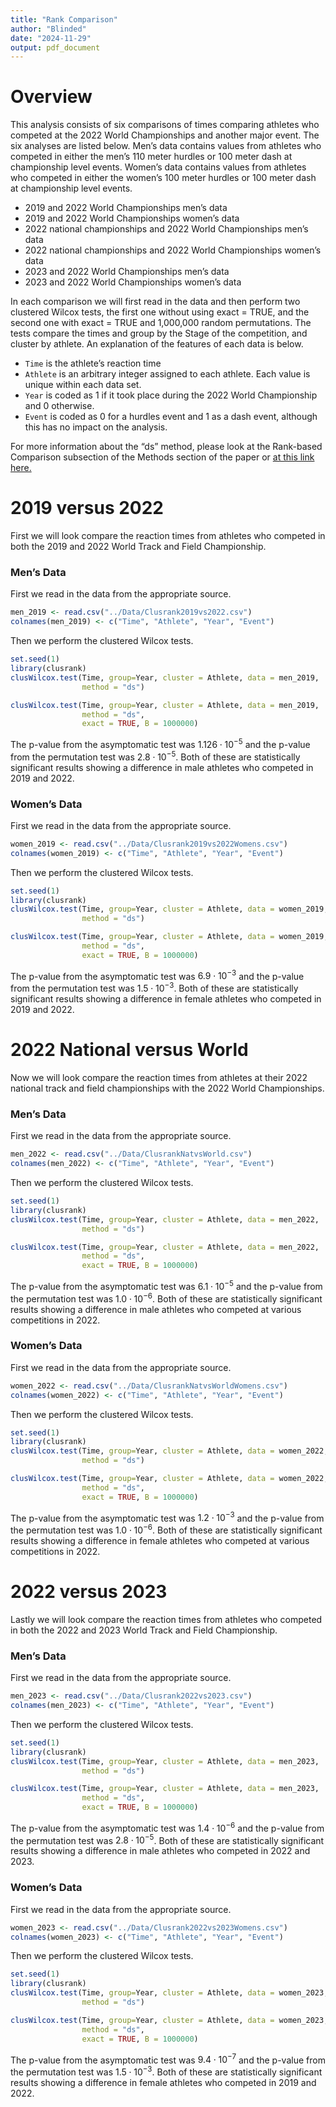 ```yaml
---
title: "Rank Comparison"
author: "Blinded"
date: "2024-11-29"
output: pdf_document
---
```



# Overview
This analysis consists of six comparisons of times comparing athletes who
competed at the 2022 World Championships and another major event. The six
analyses are listed below. Men's data contains values from athletes who competed
in either the men's 110 meter hurdles or 100 meter dash at championship level
events. Women's data contains values from athletes who competed
in either the women's 100 meter hurdles or 100 meter dash at championship level
events.

+ 2019 and 2022 World Championships men's data
+ 2019 and 2022 World Championships women's data
+ 2022 national championships and 2022 World Championships men's data
+ 2022 national championships and 2022 World Championships women's data
+ 2023 and 2022 World Championships men's data
+ 2023 and 2022 World Championships women's data

In each comparison we will first read in the data
and then perform two clustered Wilcox tests, the first one without using
exact = TRUE, and the second one with exact = TRUE and 1,000,000 random
permutations. The tests compare the times and group by the Stage of the
competition, and cluster by athlete.  An explanation of the features of each
data is below.

+ `Time` is the athlete's reaction time
+ `Athlete` is an arbitrary integer assigned to each athlete.  Each value is
unique within each data set.
+ `Year` is coded as 1 if it took place during the 2022 World Championship and
0 otherwise.
+ `Event` is coded as 0 for a hurdles event and 1 as a dash event, although this
has no impact on the analysis.


For more information about the "ds" method, please look at the Rank-based
Comparison subsection of the Methods section of the paper or
[at this link here.](https://www.tandfonline.com/doi/abs/10.1198/016214504000001583)  



# 2019 versus 2022

First we will look compare the reaction times from athletes who competed in both
the 2019 and 2022 World Track and Field Championship.

### Men's Data

First we read in the data from the appropriate source.

```r
men_2019 <- read.csv("../Data/Clusrank2019vs2022.csv")
colnames(men_2019) <- c("Time", "Athlete", "Year", "Event")
```

Then we perform the clustered Wilcox tests.

```r
set.seed(1)
library(clusrank)
clusWilcox.test(Time, group=Year, cluster = Athlete, data = men_2019,
                method = "ds")

clusWilcox.test(Time, group=Year, cluster = Athlete, data = men_2019,
                method = "ds",
                exact = TRUE, B = 1000000)
```
The p-value from the asymptomatic test was $1.126 \cdot 10^{-5}$ and the p-value
from the permutation test was $2.8 \cdot 10 ^ {-5}$. Both of these are
statistically significant results showing a difference in male athletes who
competed in 2019 and 2022.

### Women's Data

First we read in the data from the appropriate source.

```r
women_2019 <- read.csv("../Data/Clusrank2019vs2022Womens.csv")
colnames(women_2019) <- c("Time", "Athlete", "Year", "Event")
```

Then we perform the clustered Wilcox tests.

```r
set.seed(1)
library(clusrank)
clusWilcox.test(Time, group=Year, cluster = Athlete, data = women_2019,
                method = "ds")

clusWilcox.test(Time, group=Year, cluster = Athlete, data = women_2019,
                method = "ds",
                exact = TRUE, B = 1000000)
```
The p-value from the asymptomatic test was $6.9 \cdot 10^{-3}$ and the p-value
from the permutation test was $1.5 \cdot 10^{-3}$. Both of these are
statistically significant results showing a difference in female athletes who
competed in 2019 and 2022.

# 2022 National versus World
Now we will look compare the reaction times from athletes at their 2022 national
track and field championships with the 2022 World Championships.

### Men's Data

First we read in the data from the appropriate source.

```r
men_2022 <- read.csv("../Data/ClusrankNatvsWorld.csv")
colnames(men_2022) <- c("Time", "Athlete", "Year", "Event")
```

Then we perform the clustered Wilcox tests.

```r
set.seed(1)
library(clusrank)
clusWilcox.test(Time, group=Year, cluster = Athlete, data = men_2022,
                method = "ds")

clusWilcox.test(Time, group=Year, cluster = Athlete, data = men_2022,
                method = "ds",
                exact = TRUE, B = 1000000)
```

The p-value from the asymptomatic test was $6.1 \cdot 10^{-5}$ and the p-value
from the permutation test was $1.0 \cdot 10^{-6}$. Both of these are
statistically significant results showing a difference in male athletes who
competed at various competitions in 2022.

### Women's Data

First we read in the data from the appropriate source.

```r
women_2022 <- read.csv("../Data/ClusrankNatvsWorldWomens.csv")
colnames(women_2022) <- c("Time", "Athlete", "Year", "Event")
```

Then we perform the clustered Wilcox tests.

```r
set.seed(1)
library(clusrank)
clusWilcox.test(Time, group=Year, cluster = Athlete, data = women_2022,
                method = "ds")

clusWilcox.test(Time, group=Year, cluster = Athlete, data = women_2022,
                method = "ds",
                exact = TRUE, B = 1000000)
```
The p-value from the asymptomatic test was $1.2 \cdot 10^{-3}$ and the p-value
from the permutation test was $1.0 \cdot 10^{-6}$. Both of these are
statistically significant results showing a difference in female athletes who
competed at various competitions in 2022.

# 2022 versus 2023

Lastly we will look compare the reaction times from athletes who competed in both
the 2022 and 2023 World Track and Field Championship.

### Men's Data

First we read in the data from the appropriate source.

```r
men_2023 <- read.csv("../Data/Clusrank2022vs2023.csv")
colnames(men_2023) <- c("Time", "Athlete", "Year", "Event")
```

Then we perform the clustered Wilcox tests.

```r
set.seed(1)
library(clusrank)
clusWilcox.test(Time, group=Year, cluster = Athlete, data = men_2023,
                method = "ds")

clusWilcox.test(Time, group=Year, cluster = Athlete, data = men_2023,
                method = "ds",
                exact = TRUE, B = 1000000)
```

The p-value from the asymptomatic test was $1.4 \cdot 10^{-6}$ and the p-value
from the permutation test was $2.8 \cdot 10 ^ {-5}$. Both of these are
statistically significant results showing a difference in male athletes who
competed in 2022 and 2023.

### Women's Data

First we read in the data from the appropriate source.

```r
women_2023 <- read.csv("../Data/Clusrank2022vs2023Womens.csv")
colnames(women_2023) <- c("Time", "Athlete", "Year", "Event")
```

Then we perform the clustered Wilcox tests.

```r
set.seed(1)
library(clusrank)
clusWilcox.test(Time, group=Year, cluster = Athlete, data = women_2023,
                method = "ds")

clusWilcox.test(Time, group=Year, cluster = Athlete, data = women_2023,
                method = "ds",
                exact = TRUE, B = 1000000)
```

The p-value from the asymptomatic test was $9.4 \cdot 10^{-7}$ and the p-value
from the permutation test was $1.5 \cdot 10^{-3}$. Both of these are
statistically significant results showing a difference in female athletes who
competed in 2019 and 2022.

